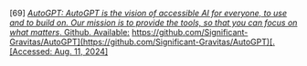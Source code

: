 \[69\]	[*AutoGPT: AutoGPT is the vision of accessible AI for everyone, to use and to build on. Our mission is to provide the tools, so that you can focus on what matters*. Github. Available:](http://paperpile.com/b/Lj1YHA/0i8J7) [https://github.com/Significant-Gravitas/AutoGPT](https://github.com/Significant-Gravitas/AutoGPT)[. \[Accessed: Aug. 11, 2024\]](http://paperpile.com/b/Lj1YHA/0i8J7)